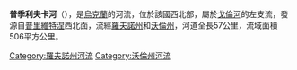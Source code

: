 '''普季利夫卡河'''（{{lang-uk|Путилівка}}），是[[烏克蘭|烏克蘭]]的河流，位於該國西北部，屬於[[戈倫河|戈倫河]]的左支流，發源自[[普里維特涅_(姆利尼夫區)|普里維特涅]]西北面，流經[[羅夫諾州|羅夫諾州]]和[[沃倫州|沃倫州]]，河道全長57公里，流域面積506平方公里。

{{DEFAULTSORT:Путилівка (річка)}}
[[Category:羅夫諾州河流|Category:羅夫諾州河流]]
[[Category:沃倫州河流|Category:沃倫州河流]]


{{Ukraine-river-stub}}